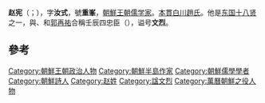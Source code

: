 {{expand|time=2015-04-02T01:43:08+00:00}}
{{unreferenced|time=2015-04-02T01:43:08+00:00}}
'''赵宪'''（{{kor|k=조헌|hanja=趙憲}}；{{bd|1544年||1592年}}），字'''汝式'''，號'''重峯'''，[[朝鮮王朝|朝鮮王朝]][[儒学家|儒学家]]。[[本貫|本貫]][[白川趙氏|白川趙氏]]。他是[[东国十八贤|东国十八贤]]之一，與{{link-ko|高敬命|고경명}}、{{link-ko|金千鎰|김천일}}和[[郭再祐|郭再祐]]合稱壬辰四忠臣（{{lang-ko|임진 4충신}}），谥号'''文烈'''。
==參考==
{{Reflist}}

{{korea-bio-stub}}

[[Category:朝鮮王朝政治人物|Category:朝鮮王朝政治人物]]
[[Category:朝鮮半島作家|Category:朝鮮半島作家]]
[[Category:朝鮮儒學學者|Category:朝鮮儒學學者]]
[[Category:朝鮮詩人|Category:朝鮮詩人]]
[[Category:赵姓|Category:赵姓]]
[[Category:諡文烈|Category:諡文烈]]
[[Category:萬曆朝鮮之役人物|Category:萬曆朝鮮之役人物]]
